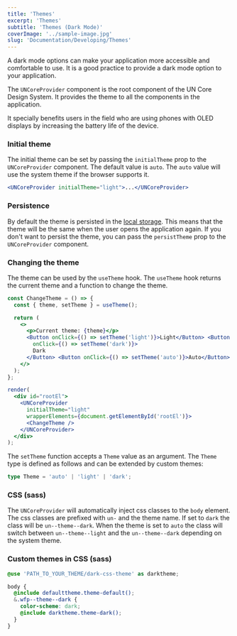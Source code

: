 ```yaml
---
title: 'Themes'
excerpt: 'Themes'
subtitle: 'Themes (Dark Mode)'
coverImage: '../sample-image.jpg'
slug: 'Documentation/Developing/Themes'
---
```


<FigmaImage url="https://www.figma.com/file/wFEEbUEWrlfMhs2a1S2RTp/UN-core-website?node-id=1035%3A357" />

A dark mode options can make your application more accessible and comfortable to use. It is a good practice to provide a dark mode option to your application.

The `UNCoreProvider` component is the root component of the UN Core Design System. It provides the theme to all the components in the application.

It specially benefits users in the field who are using phones with OLED displays by increasing the battery life of the device.

### Initial theme

The initial theme can be set by passing the `initialTheme` prop to the `UNCoreProvider` component. The default value is `auto`. The `auto` value will use the system theme if the browser supports it.

```jsx
<UNCoreProvider initialTheme="light">...</UNCoreProvider>
```

### Persistence

By default the theme is persisted in the [local storage](https://developer.mozilla.org/en-US/docs/Web/API/Window/localStorage). This means that the theme will be the same when the user opens the application again. If you don't want to persist the theme, you can pass the `persistTheme` prop to the `UNCoreProvider` component.

### Changing the theme

The theme can be used by the `useTheme` hook. The `useTheme` hook returns the current theme and a function to change the theme.

```jsx live noInline
const ChangeTheme = () => {
  const { theme, setTheme } = useTheme();

  return (
    <>
      <p>Current theme: {theme}</p>
      <Button onClick={() => setTheme('light')}>Light</Button> <Button
        onClick={() => setTheme('dark')}>
        Dark
      </Button> <Button onClick={() => setTheme('auto')}>Auto</Button>
    </>
  );
};

render(
  <div id="rootEl">
    <UNCoreProvider
      initialTheme="light"
      wrapperElements={document.getElementById('rootEl')}>
      <ChangeTheme />
    </UNCoreProvider>
  </div>
);
```

The `setTheme` function accepts a `Theme` value as an argument. The `Theme` type is defined as follows and can be extended by custom themes:

```ts
type Theme = 'auto' | 'light' | 'dark';
```

### CSS (sass)

The `UNCoreProvider` will automatically inject css classes to the `body` element. The css classes are prefixed with `un-` and the theme name. If set to `dark` the class will be `un--theme--dark`. When the theme is set to `auto` the class will switch between `un--theme--light` and the `un--theme--dark` depending on the system theme.

### Custom themes in CSS (sass)

```scss
@use 'PATH_TO_YOUR_THEME/dark-css-theme' as darktheme;

body {
  @include defaulttheme.theme-default();
  &.wfp--theme--dark {
    color-scheme: dark;
    @include darktheme.theme-dark();
  }
}
```
